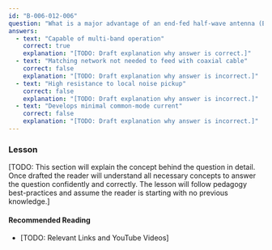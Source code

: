 ```yaml
---
id: "B-006-012-006"
question: "What is a major advantage of an end-fed half-wave antenna (EFHW)?"
answers:
  - text: "Capable of multi-band operation"
    correct: true
    explanation: "[TODO: Draft explanation why answer is correct.]"
  - text: "Matching network not needed to feed with coaxial cable"
    correct: false
    explanation: "[TODO: Draft explanation why answer is incorrect.]"
  - text: "High resistance to local noise pickup"
    correct: false
    explanation: "[TODO: Draft explanation why answer is incorrect.]"
  - text: "Develops minimal common-mode current"
    correct: false
    explanation: "[TODO: Draft explanation why answer is incorrect.]"
---
```


### Lesson

[TODO: This section will explain the concept behind the question in detail. Once drafted the reader will understand all necessary concepts to answer the question confidently and correctly. The lesson will follow pedagogy best-practices and assume the reader is starting with no previous knowledge.]

#### Recommended Reading

- [TODO: Relevant Links and YouTube Videos]

